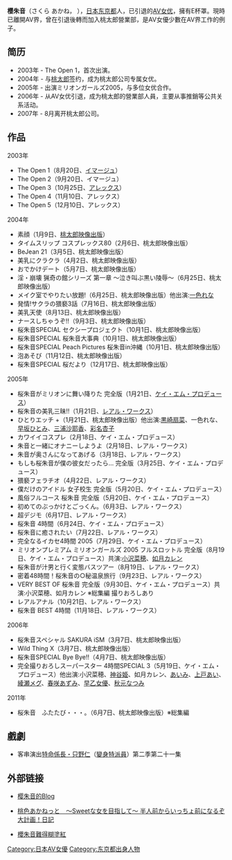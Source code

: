 {{AV女優|
|モデル名=桜 朱音
|ふりがな=さくら あかね
|画像ファイル=
|別名=
|愛称=
|生年=1984
|生月=6
|生日=10
|出身地={{JPN}}・[[東京都|東京都]]
|血液型=A型
|時点=
|身長=146
|体重=
|バスト=88
|ウエスト=58
|ヒップ=86
|カップ=E
|股下=
|靴=
|身体備考=
|ジャンル=[[日本成人影片|AV]]
|AV出演期間=2003年 - 2006年
|活動備考=
|他の活動=演員
|その他=
}}

'''樱朱音'''（さくら あかね，{{bd|1984年|6月10日||}} ），[[日本|日本]][[东京都|东京都]]人，已引退的[[AV女优|AV女优]]，擁有E杯罩。現時已離開AV界，曾在引退後轉而加入桃太郎營業部，是AV女優少數在AV界工作的例子。

==简历==
*2003年 - The Open 1，首次出演。
*2004年 - 与[[桃太郎|桃太郎]]签约，成为桃太郎公司专属女优。
*2005年 - 出演ミリオンガールズ2005，与多位女优合作。
*2006年 - 从AV女优引退，成为桃太郎的營業部人員，主要从事推銷等公共关系活动。
*2007年 - 8月离开桃太郎公司。

==作品==
; 2003年
* The Open 1（8月20日、[[ネクスト_(アダルトビデオ)|イマージュ]]）
* The Open 2（9月20日、イマージュ）
* The Open 3（10月25日、[[ネクスト_(アダルトビデオ)|アレックス]]）
* The Open 4（11月10日、アレックス）
* The Open 5（12月10日、アレックス）

; 2004年
* 素顔（1月9日、[[桃太郎_(アダルトビデオ)|桃太郎映像出版]]）
* タイムスリップ コスプレックス80（2月6日、桃太郎映像出版）
* BeJean 21（3月5日、桃太郎映像出版）
* 美乳にクラクラ（4月2日、桃太郎映像出版）
* おでかけデート（5月7日、桃太郎映像出版）
* 淫・崩壊 猟奇の館シリーズ 第一章 ～泣き叫ぶ黒い陵辱～（6月25日、桃太郎映像出版）
* メイク室でやりたい放題!（6月25日、桃太郎映像出版）他出演:[[一色れな|一色れな]]
* 発情!サクラの猥褻3話（7月16日、桃太郎映像出版）
* 美乳天使（8月13日、桃太郎映像出版）
* ナースしちゃうぞ!!（9月3日、桃太郎映像出版）
* 桜朱音SPECIAL セクシープロジェクト（10月1日、桃太郎映像出版）
* 桜朱音SPECIAL 桜朱音大事典（10月1日、桃太郎映像出版）
* 桜朱音SPECIAL Peach Pictures 桜朱音in沖縄（10月1日、桃太郎映像出版）
* 泡あそび（11月12日、桃太郎映像出版）
* 桜朱音SPECIAL 桜だより（12月17日、桃太郎映像出版）

; 2005年
* 桜朱音がミリオンに舞い降りた 完全版（1月21日、[[ケイ・エム・プロデュース|ケイ・エム・プロデュース]]）
* 桜朱音の美乳三昧!!（1月21日、[[レアル・ワークス|レアル・ワークス]]）
* ひとりエッチ +（1月21日、桃太郎映像出版）他出演:[[黒崎扇菜|黒崎扇菜]]、一色れな、[[早坂ひとみ|早坂ひとみ]]、[[三浦沙耶香|三浦沙耶香]]、[[彩名杏子|彩名杏子]]
* カワイイコスプレ（2月18日、ケイ・エム・プロデュース）
* 朱音と一緒にオナニーしようよ（2月18日、レアル・ワークス）
* 朱音が奥さんになってあげる（3月18日、レアル・ワークス）
* もしも桜朱音が僕の彼女だったら… 完全版（3月25日、ケイ・エム・プロデュース）
* 猥褻フェラチオ（4月22日、レアル・ワークス）
* 僕だけのアイドル 女子校生 完全版（5月20日、ケイ・エム・プロデュース）
* 風俗フルコース 桜朱音 完全版（5月20日、ケイ・エム・プロデュース）
* 初めてのぶっかけとごっくん。（6月3日、レアル・ワークス）
* 超デジモ（6月17日、レアル・ワークス）
* 桜朱音 4時間（6月24日、ケイ・エム・プロデュース）
* 桜朱音に癒されたい（7月22日、レアル・ワークス）
* 完全なるイカセ4時間 2005（7月29日、ケイ・エム・プロデュース）
* ミリオンプレミアム ミリオンガールズ 2005 フルスロットル 完全版（8月19日、ケイ・エム・プロデュース）共演:[[小沢菜穂|小沢菜穂]]、[[如月カレン|如月カレン]]
* 桜朱音が汁男と行く変態バスツアー（8月19日、レアル・ワークス）
* 密着48時間！桜朱音の○秘温泉旅行（9月23日、レアル・ワークス）
* VERY BEST OF 桜朱音 完全版（9月30日、ケイ・エム・プロデュース）共演:小沢菜穂、如月カレン ※総集編 撮りおろしあり
* レアルアナル（10月21日、レアル・ワークス）
* 桜朱音 BEST 4時間（11月18日、レアル・ワークス）

; 2006年
* 桜朱音スペシャル SAKURA iSM（3月7日、桃太郎映像出版）
* Wild Thing X（3月7日、桃太郎映像出版） 
* 桜朱音SPECIAL Bye Bye!!（4月7日、桃太郎映像出版） 
* 完全撮りおろしスーパースター 4時間SPECIAL 3（5月19日、ケイ・エム・プロデュース）他出演:小沢菜穂、[[神谷姫|神谷姫]]、如月カレン、[[あいみ|あいみ]]、[[上戸あい|上戸あい]]、[[綾瀬メグ|綾瀬メグ]]、[[春咲あずみ|春咲あずみ]]、[[早乙女優|早乙女優]]、[[秋元なつみ|秋元なつみ]]

; 2011年
* 桜朱音　ふたたび・・・。（6月7日、桃太郎映像出版）※総集編

==戲劇==
*客串演出[[特命係長・只野仁|特命係長・只野仁]]（[[變身特派員|變身特派員]]）第二季第二十一集

==外部链接==
*{{ja}}[http://blog.livedoor.jp/s_akanet/ 樱朱音的Blog] {{Wayback|url=http://blog.livedoor.jp/s_akanet/ |date=20180825034803 }}
*{{ja}}[https://web.archive.org/web/20090118231433/http://blog.dmm.co.jp/kouhou/sakura_akane/ 桃色あかねっと　～Sweetな女を目指して～ 半人前からいっちょ前になるぞ大計画！日記]
*{{zh-yue}}[http://the-sun.on.cc/channels/adult/20050905/20050904233048_0014.html 櫻朱音難得糊塗紅] {{Wayback|url=http://the-sun.on.cc/channels/adult/20050905/20050904233048_0014.html |date=20121125064816 }}

{{DEFAULTSORT:Sakura Akane}}
[[Category:日本AV女優|Category:日本AV女優]]
[[Category:东京都出身人物|Category:东京都出身人物]]